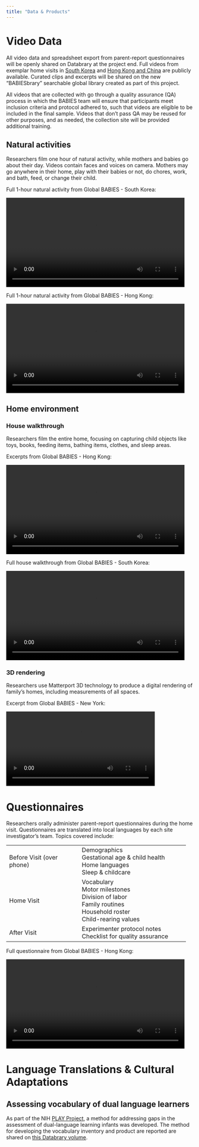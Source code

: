 ```yaml
---
title: "Data & Products"
---
```


# Video Data

All video data and spreadsheet export from parent-report questionnaires will be openly shared on Databrary at the project end. Full videos from exemplar home visits in [South Korea](https://nyu.databrary.org/volume/1745/slot/72037/-) and [Hong Kong and China](https://nyu.databrary.org/volume/1611) are publicly available. Curated clips and excerpts will be shared on the new "BABIESbrary" searchable global library created as part of this project.

All videos that are collected with go through a quality assurance (QA) process in which the BABIES team will ensure that participants meet inclusion criteria and protocol adhered to, such that videos are eligible to be included in the final sample. Videos that don't pass QA may be reused for other purposes, and as needed, the collection site will be provided additional training.

## Natural activities

Researchers film one hour of natural activity, while mothers and babies go about their day. Videos contain faces and voices on camera. Mothers may go anywhere in their home, play with their babies or not, do chores, work, and bath, feed, or change their child.

::: vid
[Full 1-hour natural activity from Global BABIES - South Korea:]{.descript}

```{=html}
<video width="480" controls>
    <source src="https://nyu.databrary.org/slot/72037/0,4645248/asset/492905/download?inline=true" type="video/mp4">
</video>
```
:::

::: vid
[Full 1-hour natural activity from Global BABIES - Hong Kong:]{.descript}

```{=html}
<video width="480" controls>
    <source src="https://nyu.databrary.org/slot/72036/979047,4710862/asset/492950/download?inline=true" type="video/mp4">
</video>
```
:::

## Home environment

### House walkthrough

Researchers film the entire home, focusing on capturing child objects like toys, books, feeding items, bathing items, clothes, and sleep areas.

::: vid
[Excerpts from Global BABIES - Hong Kong:]{.descript}

```{=html}
<video width="480" controls>
    <source src="https://nyu.databrary.org/slot/72038/0,15195/asset/492940/download?inline=true" type="video/mp4">
</video>
```
:::

::: vid
[Full house walkthrough from Global BABIES - South Korea:]{.descript}

```{=html}
<video width="480" controls>
    <source src="https://nyu.databrary.org/slot/72037/4646248,6684584/asset/492906/download?inline=true" type="video/mp4">
</video>
```
:::

### 3D rendering

Researchers use Matterport 3D technology to produce a digital rendering of family's homes, including measurements of all spaces.

::: vid
[Excerpt from Global BABIES - New York:]{.descript}

```{=html}
<video width="400" controls autoplay>
    <source src="https://nyu.databrary.org/slot/72038/16195,43195/asset/492948/download?inline=true" type="video/mp4">
</video>
```
:::

# Questionnaires

Researchers orally administer parent-report questionnaires during the home visit. Questionnaires are translated into local languages by each site investigator's team. Topics covered include:

+---------------------------+----------------------------------------+
| Before Visit (over phone) | Demographics\                          |
|                           | Gestational age & child health\        |
|                           | Home languages\                        |
|                           | Sleep & childcare                      |
+---------------------------+----------------------------------------+
| Home Visit                | Vocabulary\                            |
|                           | Motor milestones\                      |
|                           | Division of labor\                     |
|                           | Family routines\                       |
|                           | Household roster\                      |
|                           | Child-rearing values                   |
+---------------------------+----------------------------------------+
| After Visit               | Experimenter protocol notes\           |
|                           | Checklist for quality assurance        |
+---------------------------+----------------------------------------+

::: vid
[Full questionnaire from Global BABIES - Hong Kong:]{.descript}

```{=html}
<video width="480" controls>
    <source src="https://nyu.databrary.org/slot/72036/4725859,6877581/asset/492904/download?inline=true" type="video/mp4">
</video>
```
:::

# Language Translations & Cultural Adaptations

## Assessing vocabulary of dual language learners

As part of the NIH [PLAY Project](play-project.org), a method for addressing gaps in the assessment of dual-language learning infants was developed. The method for developing the vocabulary inventory and product are reported are shared on [this Databrary volume](https://nyu.databrary.org/volume/1168).
